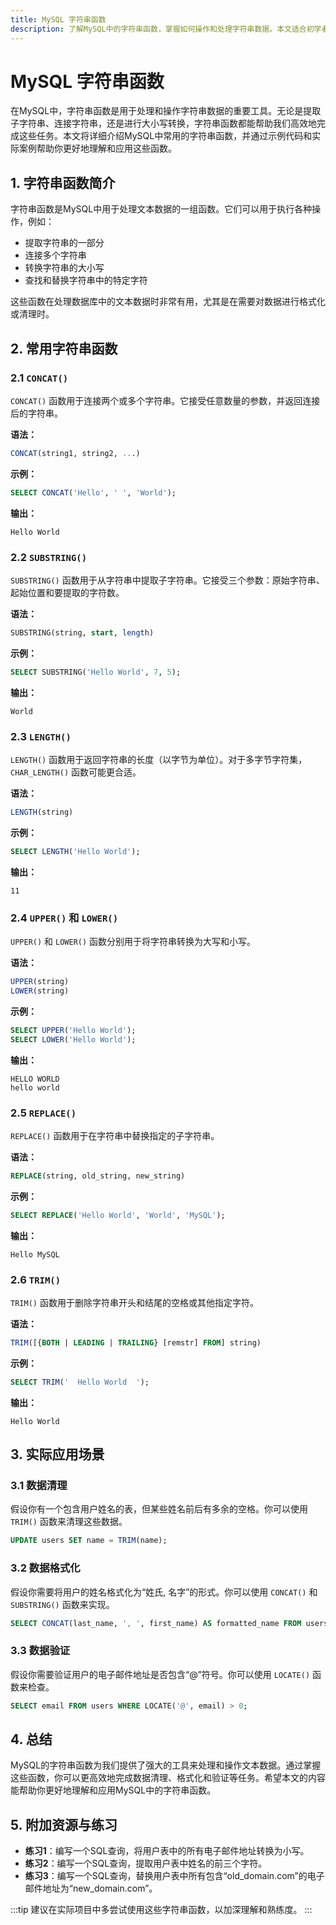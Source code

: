 ```yaml
---
title: MySQL 字符串函数
description: 了解MySQL中的字符串函数，掌握如何操作和处理字符串数据。本文适合初学者，包含详细的解释、代码示例和实际应用场景。
---
```


# MySQL 字符串函数

在MySQL中，字符串函数是用于处理和操作字符串数据的重要工具。无论是提取子字符串、连接字符串，还是进行大小写转换，字符串函数都能帮助我们高效地完成这些任务。本文将详细介绍MySQL中常用的字符串函数，并通过示例代码和实际案例帮助你更好地理解和应用这些函数。

## 1. 字符串函数简介

字符串函数是MySQL中用于处理文本数据的一组函数。它们可以用于执行各种操作，例如：

- 提取字符串的一部分
- 连接多个字符串
- 转换字符串的大小写
- 查找和替换字符串中的特定字符

这些函数在处理数据库中的文本数据时非常有用，尤其是在需要对数据进行格式化或清理时。

## 2. 常用字符串函数

### 2.1 `CONCAT()`

`CONCAT()` 函数用于连接两个或多个字符串。它接受任意数量的参数，并返回连接后的字符串。

**语法：**
```sql
CONCAT(string1, string2, ...)
```

**示例：**
```sql
SELECT CONCAT('Hello', ' ', 'World');
```

**输出：**
```
Hello World
```

### 2.2 `SUBSTRING()`

`SUBSTRING()` 函数用于从字符串中提取子字符串。它接受三个参数：原始字符串、起始位置和要提取的字符数。

**语法：**
```sql
SUBSTRING(string, start, length)
```

**示例：**
```sql
SELECT SUBSTRING('Hello World', 7, 5);
```

**输出：**
```
World
```

### 2.3 `LENGTH()`

`LENGTH()` 函数用于返回字符串的长度（以字节为单位）。对于多字节字符集，`CHAR_LENGTH()` 函数可能更合适。

**语法：**
```sql
LENGTH(string)
```

**示例：**
```sql
SELECT LENGTH('Hello World');
```

**输出：**
```
11
```

### 2.4 `UPPER()` 和 `LOWER()`

`UPPER()` 和 `LOWER()` 函数分别用于将字符串转换为大写和小写。

**语法：**
```sql
UPPER(string)
LOWER(string)
```

**示例：**
```sql
SELECT UPPER('Hello World');
SELECT LOWER('Hello World');
```

**输出：**
```
HELLO WORLD
hello world
```

### 2.5 `REPLACE()`

`REPLACE()` 函数用于在字符串中替换指定的子字符串。

**语法：**
```sql
REPLACE(string, old_string, new_string)
```

**示例：**
```sql
SELECT REPLACE('Hello World', 'World', 'MySQL');
```

**输出：**
```
Hello MySQL
```

### 2.6 `TRIM()`

`TRIM()` 函数用于删除字符串开头和结尾的空格或其他指定字符。

**语法：**
```sql
TRIM([{BOTH | LEADING | TRAILING} [remstr] FROM] string)
```

**示例：**
```sql
SELECT TRIM('  Hello World  ');
```

**输出：**
```
Hello World
```

## 3. 实际应用场景

### 3.1 数据清理

假设你有一个包含用户姓名的表，但某些姓名前后有多余的空格。你可以使用 `TRIM()` 函数来清理这些数据。

```sql
UPDATE users SET name = TRIM(name);
```

### 3.2 数据格式化

假设你需要将用户的姓名格式化为“姓氏, 名字”的形式。你可以使用 `CONCAT()` 和 `SUBSTRING()` 函数来实现。

```sql
SELECT CONCAT(last_name, ', ', first_name) AS formatted_name FROM users;
```

### 3.3 数据验证

假设你需要验证用户的电子邮件地址是否包含“@”符号。你可以使用 `LOCATE()` 函数来检查。

```sql
SELECT email FROM users WHERE LOCATE('@', email) > 0;
```

## 4. 总结

MySQL的字符串函数为我们提供了强大的工具来处理和操作文本数据。通过掌握这些函数，你可以更高效地完成数据清理、格式化和验证等任务。希望本文的内容能帮助你更好地理解和应用MySQL中的字符串函数。

## 5. 附加资源与练习

- **练习1**：编写一个SQL查询，将用户表中的所有电子邮件地址转换为小写。
- **练习2**：编写一个SQL查询，提取用户表中姓名的前三个字符。
- **练习3**：编写一个SQL查询，替换用户表中所有包含“old_domain.com”的电子邮件地址为“new_domain.com”。

:::tip
建议在实际项目中多尝试使用这些字符串函数，以加深理解和熟练度。
:::